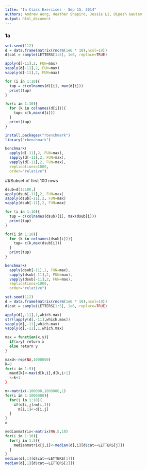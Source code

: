 ```yaml
---
title: "In Class Exercises - Sep 15, 2014"
authors: Andrew Wong, Heather Shapiro, Jessie Li, Dipesh Gautam
output: html_document
---
```


### 1a
```r
set.seed(112)
d = data.frame(matrix(rnorm(1e6 * 10),ncol=10))
d$cat = sample(LETTERS[1:5], 1e6, replace=TRUE)

apply(d[-11],2, FUN=max)
sapply(d[-11],2, FUN=max)
vapply(d[-11],2, FUN=max)

for (i in 1:10){
  tup = c(colnames(d)[i], max(d[i]))
  print(tup)
}

for(i in 1:10){
  for (k in colnames(d[i])){
    tup= c(k,max(d[i]))
  }
  print(tup)
}

install.packages("rbenchmark")
library("rbenchmark")

benchmark(
  apply(d[-11],2, FUN=max),
  sapply(d[-11],2, FUN=max),
  vapply(d[-11],2, FUN=max),
  replications=1000,
  order="relative")
```
##Subset of first 100 rows
```r
dsub=d[1:100,]
apply(dsub[-11],2, FUN=max)
sapply(dsub[-11],2, FUN=max)
vapply(dsub[-11],2, FUN=max)

for (i in 1:10){
  tup = c(colnames(dsub)[i], max(dsub[i]))
  print(tup)
}

for(i in 1:10){
  for (k in colnames(dsub[i])){
    tup= c(k,max(dsub[i]))
  }
  print(tup)
}

benchmark(
  apply(dsub[-11],2, FUN=max),
  sapply(dsub[-11],2, FUN=max),
  vapply(dsub[-11],2, FUN=max),
  replications=1000,
  order="relative")
```

```r
set.seed(112)
d = data.frame(matrix(rnorm(1e6 * 10),ncol=10))
d$cat = sample(LETTERS[1:5], 1e6, replace=TRUE)

apply(d[,-11],1,which.max)
str(lapply(d[,-11],which.max))
sapply(d[,-11],which.max)
vapply(d[,-11],1,which.max)

max = function(x,y){
  if(x>y) return x
  else return y
}

maxd<-rep(NA,1000000)
k=0
for(i in 1:9){
  maxd[k]<-max(d[k,i],d[k,i+1]
  k=k+1
}

m<-matrix(-100000,1000000,1)
for(i in 1:1000000){
  for(j in 1:10){
    if(d[i,j]>m[i,1])
      m[i,1]<-d[i,j]
  }
}
m
```


```r
medianmatrix<-matrix(NA,5,10)
for(i in 1:10){
  for(j in 1:5){
    medianmatrix[j,i]<-median(d[,i][d$cat==LETTERS[j]])
  }
}
median(d[,1][d$cat==LETTERS[1]])
median(d[,1][d$cat==LETTERS[2]])
```